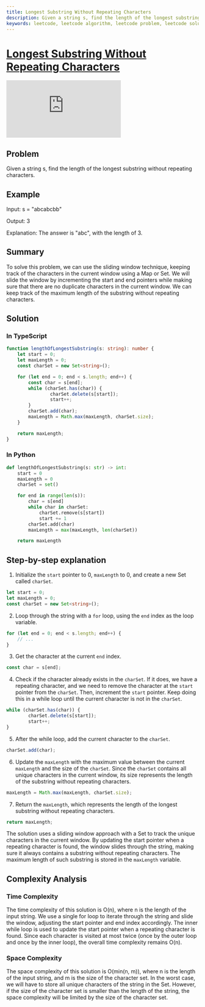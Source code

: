 ```yaml
---
title: Longest Substring Without Repeating Characters
description: Given a string s, find the length of the longest substring without repeating characters.
keywords: leetcode, leetcode algorithm, leetcode problem, leetcode solution, leetcode interview, leetcode problem solution, leetcode problem solution in typescript, leetcode problem solution in python, leetcode problem solution in javascript, leetcode problem solution in java, leetcode problem solution in c++, leetcode problem solution in c#, leetcode problem solution in go, leetcode problem solution in ruby, leetcode problem solution in swift, leetcode problem solution in kotlin, leetcode problem solution in dart, leetcode problem solution in php, leetcode problem solution in scala, leetcode problem solution in rust, leetcode problem solution in elixir, leetcode problem solution in clojure, leetcode problem solution in haskell, leetcode problem solution in perl, leetcode problem solution in lua, leetcode problem solution in groovy, leetcode problem solution in crystal, leetcode problem solution in julia, leetcode problem solution in f#, leetcode problem solution in r, leetcode problem solution in bash, leetcode problem solution in powershell, leetcode problem solution in typescript, leetcode problem solution in python, leetcode problem solution in javascript, leetcode problem solution in java, leetcode problem solution in c++, leetcode problem solution in c#, leetcode problem solution in go, leetcode problem solution in ruby, leetcode problem solution in swift, leetcode problem solution in kotlin, leetcode problem solution in dart, leetcode problem solution in php, leetcode problem solution in scala, leetcode problem solution in rust, leetcode problem solution in elixir, leetcode problem solution in clojure, leetcode problem solution in haskell, leetcode problem solution in perl, leetcode problem solution in lua, leetcode problem solution in groovy, leetcode problem solution in crystal, leetcode problem solution in julia, leetcode problem solution in f#, leetcode problem solution in r, leetcode problem solution in bash, leetcode problem solution in powershell, leetcode problem solution in typescript, leetcode problem solution in python, leetcode problem solution in javascript, leetcode problem solution in java, leetcode problem solution in c++, leetcode problem solution in c#, leetcode problem solution in go, leetcode problem solution in ruby, leetcode problem solution in swift, leetcode problem solution in kotlin, leetcode problem solution in dart, leetcode problem solution in php, leetcode problem solution in scala, leetcode
---
```



# [Longest Substring Without Repeating Characters](https://leetcode.com/problems/longest-substring-without-repeating-characters/) <DifficultyChip difficulty="" />

<div className="iframe-container">
	<iframe className="responsive-iframe" src="https://www.youtube.com/embed/wiGpQwVHdE0"
					title="YouTube video player" frameBorder="0"
					allow="accelerometer; autoplay; clipboard-write; encrypted-media; gyroscope; picture-in-picture"
					allowFullScreen></iframe>
</div>

## Problem

Given a string s, find the length of the longest substring without repeating characters.

## Example

Input: s = "abcabcbb"

Output: 3

Explanation: The answer is "abc", with the length of 3.

## Summary

To solve this problem, we can use the sliding window technique, keeping track of the characters in the current window using a Map or Set. We will slide the window by incrementing the start and end pointers while making sure that there are no duplicate characters in the current window. We can keep track of the maximum length of the substring without repeating characters.

## Solution

### In TypeScript

```typescript
function lengthOfLongestSubstring(s: string): number {
	let start = 0;
	let maxLength = 0;
	const charSet = new Set<string>();

	for (let end = 0; end < s.length; end++) {
		const char = s[end];
		while (charSet.has(char)) {
				charSet.delete(s[start]);
				start++;
		}
		charSet.add(char);
		maxLength = Math.max(maxLength, charSet.size);
	}

	return maxLength;
}
```

### In Python

```python
def lengthOfLongestSubstring(s: str) -> int:
	start = 0
	maxLength = 0
	charSet = set()

	for end in range(len(s)):
		char = s[end]
		while char in charSet:
			charSet.remove(s[start])
			start += 1
		charSet.add(char)
		maxLength = max(maxLength, len(charSet))

	return maxLength
```

## Step-by-step explanation

1. Initialize the `start` pointer to 0, `maxLength` to 0, and create a new Set called `charSet`.

```typescript
let start = 0;
let maxLength = 0;
const charSet = new Set<string>();
```

2. Loop through the string with a `for` loop, using the `end` index as the loop variable.

```typescript
for (let end = 0; end < s.length; end++) {
	// ...
}
```

3. Get the character at the current `end` index.

```typescript
const char = s[end];
```

4. Check if the character already exists in the `charSet`. If it does, we have a repeating character, and we need to remove the character at the `start` pointer from the `charSet`. Then, increment the `start` pointer. Keep doing this in a while loop until the current character is not in the `charSet`.

```typescript
while (charSet.has(char)) {
		charSet.delete(s[start]);
		start++;
}
```

5. After the while loop, add the current character to the `charSet`.

```typescript
charSet.add(char);
```

6. Update the `maxLength` with the maximum value between the current `maxLength` and the size of the `charSet`. Since the `charSet` contains all unique characters in the current window, its size represents the length of the substring without repeating characters.

```typescript
maxLength = Math.max(maxLength, charSet.size);
```

7. Return the `maxLength`, which represents the length of the longest substring without repeating characters.

```typescript
return maxLength;
```

The solution uses a sliding window approach with a Set to track the unique characters in the current window. By updating the start pointer when a repeating character is found, the window slides through the string, making sure it always contains a substring without repeating characters. The maximum length of such substring is stored in the `maxLength` variable.

## Complexity Analysis

### Time Complexity

The time complexity of this solution is O(n), where n is the length of the input string. We use a single for loop to iterate through the string and slide the window, adjusting the start pointer and end index accordingly. The inner while loop is used to update the start pointer when a repeating character is found. Since each character is visited at most twice (once by the outer loop and once by the inner loop), the overall time complexity remains O(n).

### Space Complexity

The space complexity of this solution is O(min(n, m)), where n is the length of the input string, and m is the size of the character set. In the worst case, we will have to store all unique characters of the string in the Set. However, if the size of the character set is smaller than the length of the string, the space complexity will be limited by the size of the character set.
